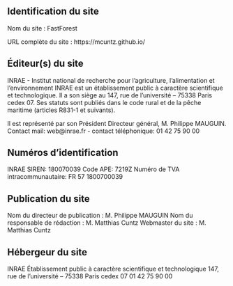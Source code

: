 ## Identification du site
Nom du site : FastForest

URL complète du site : https://mcuntz.github.io/

## Éditeur(s) du site
INRAE - Institut national de recherche pour l’agriculture, l’alimentation et l’environnement
INRAE est un établissement public à caractère scientifique et technologique. Il a son siège au 147, rue de l’université – 75338 Paris cedex 07. Ses statuts sont publiés dans le code rural et de la pêche maritime (articles R831-1 et suivants).

Il est représenté par son Président Directeur général, M. Philippe MAUGUIN.
Contact mail: web@inrae.fr - contact téléphonique: 01 42 75 90 00

## Numéros d'identification
INRAE SIREN: 180070039
Code APE: 7219Z
Numéro de TVA intracommunautaire: FR 57 1800700039

## Publication du site
Nom du directeur de publication : M. Philippe MAUGUIN
Nom du responsable de rédaction : M. Matthias Cuntz
Webmaster du site : M. Matthias Cuntz

## Hébergeur du site
INRAE 
Établissement public à caractère scientifique et technologique
147, rue de l’université – 75338 Paris cedex 07
01 42 75 90 00

